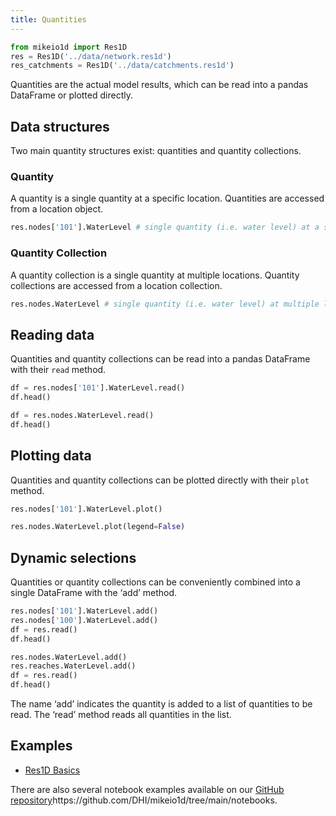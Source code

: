```yaml
---
title: Quantities
---
```

::: {.hidden}
```python
from mikeio1d import Res1D
res = Res1D('../data/network.res1d')
res_catchments = Res1D('../data/catchments.res1d')
```
:::

Quantities are the actual model results, which can be read into a pandas DataFrame or plotted directly.

## Data structures

Two main quantity structures exist: quantities and quantity collections.

### Quantity
A quantity is a single quantity at a specific location. Quantities are accessed from a location object.

```python
res.nodes['101'].WaterLevel # single quantity (i.e. water level) at a single location (i.e. node 101)
```

### Quantity Collection
A quantity collection is a single quantity at multiple locations. Quantity collections are accessed from a location collection.
```python
res.nodes.WaterLevel # single quantity (i.e. water level) at multiple locations (i.e. all nodes)
```

## Reading data
Quantities and quantity collections can be read into a pandas DataFrame with their `read` method.
```python
df = res.nodes['101'].WaterLevel.read()
df.head()
```

```python
df = res.nodes.WaterLevel.read()
df.head()
```

## Plotting data
Quantities and quantity collections can be plotted directly with their `plot` method.
```python
res.nodes['101'].WaterLevel.plot()
```

```python
res.nodes.WaterLevel.plot(legend=False)
```

## Dynamic selections 
Quantities or quantity collections can be conveniently combined into a single DataFrame with the 'add' method.
```python
res.nodes['101'].WaterLevel.add()
res.nodes['100'].WaterLevel.add()
df = res.read()
df.head()
```

```python
res.nodes.WaterLevel.add()
res.reaches.WaterLevel.add()
df = res.read()
df.head()
```

::: callout-note
The name 'add' indicates the quantity is added to a list of quantities to be read. The 'read' method reads all quantities in the list.
:::

## Examples

- [Res1D Basics](../examples/res1d_basic.qmd)

::: callout-tip
There are also several notebook examples available on our [GitHub repository]()https://github.com/DHI/mikeio1d/tree/main/notebooks.
:::
